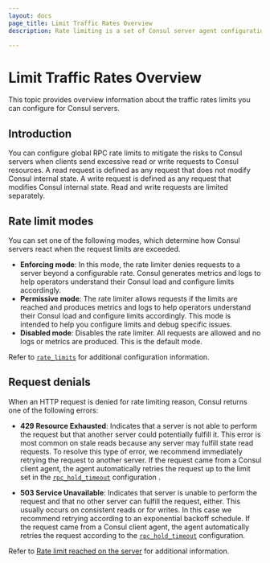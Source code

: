 ```yaml
---
layout: docs
page_title: Limit Traffic Rates Overview
description: Rate limiting is a set of Consul server agent configurations that you can use to mitigate the risks to Consul servers when clients send excessive requests to Consul resources. 

---
```


# Limit Traffic Rates Overview
This topic provides overview information about the traffic rates limits you can configure for Consul servers.

## Introduction
You can configure global RPC rate limits to mitigate the risks to Consul servers when clients send excessive read or write requests to Consul resources. A read request is defined as any request that does not modify Consul internal state. A write request is defined as any request that modifies Consul internal state. Read and write requests are limited separately.

## Rate limit modes
You can set one of the following modes, which determine how Consul servers react when the request limits are exceeded.
 
- **Enforcing mode**: In this mode, the rate limiter denies requests to a server beyond a configurable rate. Consul generates metrics and logs to help operators understand their Consul load and configure limits accordingly. 
- **Permissive mode**: The rate limiter allows requests if the limits are reached and produces metrics and logs to help operators understand their Consul load and configure limits accordingly. This mode is intended to help you configure limits and debug specific issues.
- **Disabled mode**: Disables the rate limiter. All requests are allowed and no logs or metrics are produced. This is the default mode. 

Refer to [`rate_limits`](/consul/docs/agent/config/config-files#request_limits) for additional configuration information.

## Request denials
When an HTTP request is denied for rate limiting reason, Consul returns one of the following errors:

- **429 Resource Exhausted**: Indicates that a server is not able to perform the request but that another server could potentially fulfill it. This error is most common on stale reads because any server may fulfill state read requests. To resolve this type of error,  we recommend immediately retrying the request to another server. If the request came from a Consul client agent, the agent automatically retries the request up to the limit set in the [`rpc_hold_timeout`](/consul/docs/agent/config/config-files#rpc_hold_timeout) configuration .

- **503 Service Unavailable**: Indicates that server is unable to perform the request and that no other server can fulfill the request, either. This usually occurs on consistent reads or for writes. In this case we recommend retrying according to an exponential backoff schedule.  If the request came from a Consul client agent, the agent automatically retries the request according to the [`rpc_hold_timeout`](/consul/docs/agent/config/config-files#rpc_hold_timeout) configuration. 

Refer to [Rate limit reached on the server](/consul/docs/troubleshoot/common-errors#rate-limit-reached-on-the-server) for additional information.